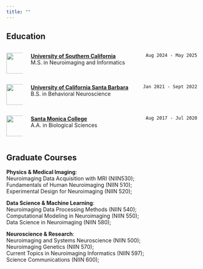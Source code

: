 ```yaml
---
title: ""
---
```


## Education

::: columns
::: {.column width="9%"}
![](/images/usc-logo.png){.absolute width="55"}
:::

::: {.column width="91%"}
[`Aug 2024 - May 2025`]{style="float: right;"} [**University of Southern California**](https://keck.usc.edu/) <br/> 
M.S. in Neuroimaging and Informatics
:::
:::

::: columns
::: {.column width="9%"}
![](/images/UCSB_seal.png){.absolute width="55"}
:::

::: {.column width="91%"}
[`Jan 2021 - Sept 2022`]{style="float: right;"} [**University of California Santa Barbara**](https://www.ucsb.edu/)  <br/>
B.S. in Behavioral Neuroscience
:::
:::

::: columns
::: {.column width="9%"}
![](/images/SMC_seal.png){.absolute width="55"}
:::

::: {.column width="91%"}
[`Aug 2017 - Jul 2020`]{style="float: right;"}[**Santa Monica College**](https://www.smc.edu/)  <br/> 
A.A. in Biological Sciences
:::
:::

## Graduate Courses

**Physics & Medical Imaging**: <br/> Neuroimaging Data Acquisition with MRI (NIIN530); <br/> Fundamentals of Human Neuroimaging (NIIN 510); <br/> Experimental Design for Neuroimaging (NIIN 520); <br/>

**Data Science & Machine Learning**: <br/> Neuroimaging Data Processing Methods (NIIN 540); <br/> Computational Modeling in Neuroimaging (NIIN 550); <br/> Data Science in Neuroimaging (NIIN 580);

**Neuroscience & Research**: <br/> Neuroimaging and Systems Neuroscience (NIIN 500); <br/> Neuroimaging Genetics (NIIN 570); <br/> Current Topics in Neuroimaging Informatics (NIIN 597); <br/> Science Communications (NIIN 600);
